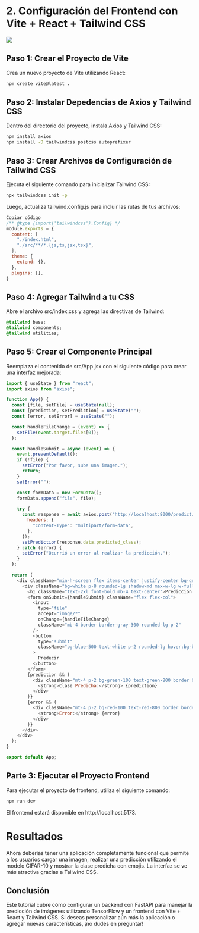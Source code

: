 :::{.justify}
# 2. Configuración del Frontend con Vite + React + Tailwind CSS

![](images/frontend-cifar-10.png)

## Paso 1: Crear el Proyecto de Vite

Crea un nuevo proyecto de Vite utilizando React:

```bash
npm create vite@latest .
```
## Paso 2: Instalar Depedencias de Axios y Tailwind CSS

Dentro del directorio del proyecto, instala Axios y Tailwind CSS:

```bash
npm install axios
npm install -D tailwindcss postcss autoprefixer
```
## Paso 3: Crear Archivos de Configuración de Tailwind CSS
Ejecuta el siguiente comando para inicializar Tailwind CSS:

```bash
npx tailwindcss init -p
```
Luego, actualiza tailwind.config.js para incluir las rutas de tus archivos:

```javascript
Copiar código
/** @type {import('tailwindcss').Config} */
module.exports = {
  content: [
    "./index.html",
    "./src/**/*.{js,ts,jsx,tsx}",
  ],
  theme: {
    extend: {},
  },
  plugins: [],
}
```
## Paso 4: Agregar Tailwind a tu CSS

Abre el archivo src/index.css y agrega las directivas de Tailwind:

```css
@tailwind base;
@tailwind components;
@tailwind utilities;
```
## Paso 5: Crear el Componente Principal

Reemplaza el contenido de src/App.jsx con el siguiente código para crear una interfaz mejorada:

```javascript
import { useState } from "react";
import axios from "axios";

function App() {
  const [file, setFile] = useState(null);
  const [prediction, setPrediction] = useState("");
  const [error, setError] = useState("");

  const handleFileChange = (event) => {
    setFile(event.target.files[0]);
  };

  const handleSubmit = async (event) => {
    event.preventDefault();
    if (!file) {
      setError("Por favor, sube una imagen.");
      return;
    }
    setError("");

    const formData = new FormData();
    formData.append("file", file);

    try {
      const response = await axios.post("http://localhost:8000/predict/", formData, {
        headers: {
          "Content-Type": "multipart/form-data",
        },
      });
      setPrediction(response.data.predicted_class);
    } catch (error) {
      setError("Ocurrió un error al realizar la predicción.");
    }
  };

  return (
    <div className="min-h-screen flex items-center justify-center bg-gray-100">
      <div className="bg-white p-8 rounded-lg shadow-md max-w-lg w-full">
        <h1 className="text-2xl font-bold mb-4 text-center">Predicción de CIFAR-10</h1>
        <form onSubmit={handleSubmit} className="flex flex-col">
          <input
            type="file"
            accept="image/*"
            onChange={handleFileChange}
            className="mb-4 border border-gray-300 rounded-lg p-2"
          />
          <button
            type="submit"
            className="bg-blue-500 text-white p-2 rounded-lg hover:bg-blue-600 transition"
          >
            Predecir
          </button>
        </form>
        {prediction && (
          <div className="mt-4 p-2 bg-green-100 text-green-800 border border-green-400 rounded">
            <strong>Clase Predicha:</strong> {prediction}
          </div>
        )}
        {error && (
          <div className="mt-4 p-2 bg-red-100 text-red-800 border border-red-400 rounded">
            <strong>Error:</strong> {error}
          </div>
        )}
      </div>
    </div>
  );
}

export default App;
```
## Parte 3: Ejecutar el Proyecto Frontend

Para ejecutar el proyecto de frontend, utiliza el siguiente comando:

```bash
npm run dev
```
El frontend estará disponible en http://localhost:5173.

# Resultados

Ahora deberías tener una aplicación completamente funcional que permite a los usuarios cargar una imagen, realizar una predicción utilizando el modelo CIFAR-10 y mostrar la clase predicha con emojis. La interfaz se ve más atractiva gracias a Tailwind CSS.

## Conclusión

Este tutorial cubre cómo configurar un backend con FastAPI para manejar la predicción de imágenes utilizando TensorFlow y un frontend con Vite + React y Tailwind CSS. Si deseas personalizar aún más la aplicación o agregar nuevas características, ¡no dudes en preguntar!
:::

